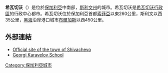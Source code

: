 {{request translation|en}}
{{Infobox settlement <!--more fields are available for this Infobox--See Template:Infobox Settlement-->
|official_name = 希瓦切沃
|subdivision_type = [[國家列表|國家]]
|subdivision_name       = [[保加利亞|保加利亞]]
|subdivision_type1      = [[保加利亞行政區劃|州]]
|timezone=[[Eastern_European_Time|EET]]
|utc_offset=+2
|timezone_DST=[[Eastern_European_Summer_Time|EEST]]
|utc_offset_DST=+3
|map_caption = 希瓦切沃在保加利亞的位置
|pushpin_map            =Bulgaria <!-- the name of a location map as per http://en.wikipedia.org/wiki/Template:Location_map -->
|pushpin_label_position = <!-- the position of the pushpin label: left, right, top, bottom, none -->
|pushpin_map_caption    =希瓦切沃在保加利亞的位置
|pushpin_mapsize        =
|leader_title           =市長
|postal_code_type       =[[保加利亞郵政編碼列表|郵政編碼]]
|native_name=Шивачево|
image_shield=|
|subdivision_name1=[[斯利文州|斯利文]]|
population_total=3968|population_footnotes= |
population_as_of=2006-06|
postal_code=8890|
area_code=04593|
elevation_m=260|
blank_info=CH|blank_name= [[保加利亞汽車牌號列表|汽車牌號]]||
latd=42|latm=41|lats=|latNS=N|longd=26|longm=02|longs=|longEW=E|
leader_name=Dinko Dinev|
}}

'''希瓦切沃'''（{{lang-bg|Шивачево}}）是位於[[保加利亞|保加利亞]]中南部，[[斯利文州|斯利文州]]的城市。希瓦切沃是[[希瓦切沃行政區|希瓦切沃行政區]]的行政中心都市。希瓦切沃位於保加利亞首都[[索菲亞|索菲亞]]以東260公里，斯利文以西35公里，[[黑海|黑海]]沿岸港口城市[[布爾加斯|布爾加斯]]以西450公里。

==外部連結==
*[http://shivachevo.net/ Official site of the town of Shivachevo] {{Wayback|url=http://shivachevo.net/ |date=20210120221726 }}
*[http://www.sou-shivachevo.com/en/ Georgi Karavelov School] {{Wayback|url=http://www.sou-shivachevo.com/en/ |date=20160303174504 }}

{{coord|42|41|N|26|02|E|region:BG_type:city|display=title}}
{{保加利亚地理小作品}}
{{保加利亞城市}}
{{normdaten}}
[[Category:保加利亞城市|Category:保加利亞城市]]